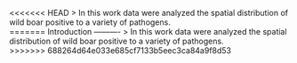 <<<<<<< HEAD
> In this work data were analyzed the spatial distribution of wild boar positive to a variety of pathogens.   
=======
Introduction
----------
> In this work data were analyzed the spatial distribution of wild boar positive to a variety of pathogens.   
>>>>>>> 688264d64e033e685cf7133b5eec3ca84a9f8d53
